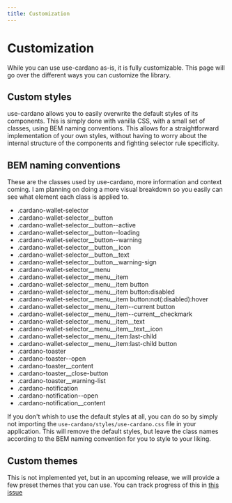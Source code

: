 ```yaml
---
title: Customization
---
```


# Customization

While you can use use-cardano as-is, it is fully customizable. This page will go over the different ways you can customize the library.

## Custom styles

use-cardano allows you to easily overwrite the default styles of its components. This is simply done with vanilla CSS, with a small set of classes, using BEM naming conventions. This allows for a straightforward implementation of your own styles, without having to worry about the internal structure of the components and fighting selector rule specificity.

## BEM naming conventions

These are the classes used by use-cardano, more information and context coming. I am planning on doing a more visual breakdown so you easily can see what element each class is applied to.

- .cardano-wallet-selector
- .cardano-wallet-selector\_\_button
- .cardano-wallet-selector\_\_button--active
- .cardano-wallet-selector\_\_button--loading
- .cardano-wallet-selector\_\_button--warning
- .cardano-wallet-selector\_\_button\_\_icon
- .cardano-wallet-selector\_\_button\_\_text
- .cardano-wallet-selector\_\_button\_\_warning-sign
- .cardano-wallet-selector\_\_menu
- .cardano-wallet-selector\_\_menu\_\_item
- .cardano-wallet-selector\_\_menu\_\_item button
- .cardano-wallet-selector\_\_menu\_\_item button:disabled
- .cardano-wallet-selector\_\_menu\_\_item button:not(:disabled):hover
- .cardano-wallet-selector\_\_menu\_\_item--current button
- .cardano-wallet-selector\_\_menu\_\_item--current\_\_checkmark
- .cardano-wallet-selector\_\_menu\_\_item\_\_text
- .cardano-wallet-selector\_\_menu\_\_item\_\_text\_\_icon
- .cardano-wallet-selector\_\_menu\_\_item:last-child
- .cardano-wallet-selector\_\_menu\_\_item:last-child button
- .cardano-toaster
- .cardano-toaster--open
- .cardano-toaster\_\_content
- .cardano-toaster\_\_close-button
- .cardano-toaster\_\_warning-list
- .cardano-notification
- .cardano-notification--open
- .cardano-notification\_\_content

If you don't whish to use the default styles at all, you can do so by simply not importing the `use-cardano/styles/use-cardano.css` file in your application. This will remove the default styles, but leave the class names according to the BEM naming convention for you to style to your liking.

## Custom themes

This is not implemented yet, but in an upcoming release, we will provide a few preset themes that you can use. You can track progress of this in [this issue](https://github.com/GGAlanSmithee/use-cardano/issues/32)
